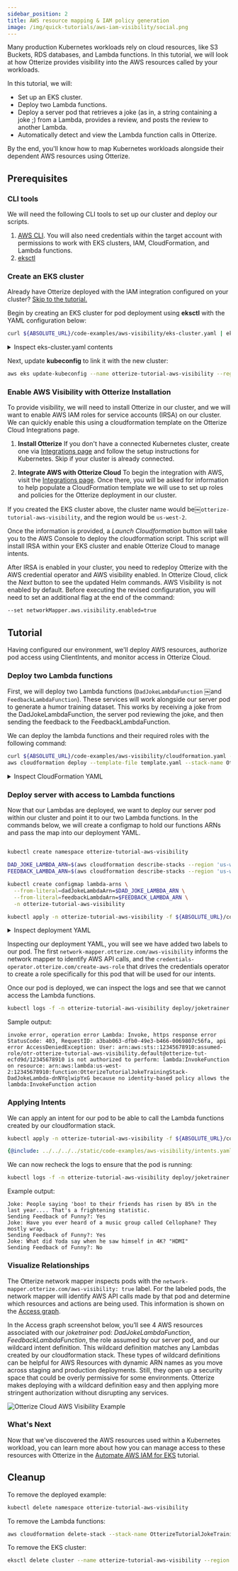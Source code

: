 ```yaml
---
sidebar_position: 2
title: AWS resource mapping & IAM policy generation
image: /img/quick-tutorials/aws-iam-visibility/social.png
---
```



Many production Kubernetes workloads rely on cloud resources, like S3 Buckets, RDS databases, and Lambda functions. In this tutorial, we will look at how Otterize provides visibility into the AWS resources called by your workloads.

In this tutorial, we will:
* Set up an EKS cluster.
* Deploy two Lambda functions.
* Deploy a server pod that retrieves a joke (as in, a string containing a joke ;) from a Lambda, provides a review, and posts the review to another Lambda.
* Automatically detect and view the Lambda function calls in Otterize.

By the end, you'll know how to map Kubernetes workloads alongside their dependent AWS resources using Otterize.

## Prerequisites

### CLI tools
We will need the following CLI tools to set up our cluster and deploy our scripts.

1. [AWS CLI](https://docs.aws.amazon.com/cli/latest/userguide/getting-started-install.html). You will also need credentials within the target account with permissions to work with EKS clusters, IAM, CloudFormation, and Lambda functions.
2. [eksctl](https://eksctl.io/installation/)

### Create an EKS cluster
Already have Otterize deployed with the IAM integration configured on your cluster? [Skip to the tutorial.](#tutorial)

Begin by creating an EKS cluster for pod deployment using **eksctl** with the YAML configuration below:
```bash
curl ${ABSOLUTE_URL}/code-examples/aws-visibility/eks-cluster.yaml | eksctl create cluster -f -
```
<details>
    <summary>Inspect eks-cluster.yaml contents</summary>

```yaml
{@include: ../../../../static/code-examples/aws-visibility/eks-cluster.yaml}
```
</details>

Next, update **kubeconfig** to link it with the new cluster:
```bash
aws eks update-kubeconfig --name otterize-tutorial-aws-visibility --region 'us-west-2'
```

### Enable AWS Visibility with Otterize Installation
To provide visibility, we will need to install Otterize in our cluster, and we will want to enable AWS IAM roles for service accounts (IRSA) on our cluster. We can quickly enable this using a cloudformation template on the Otterize Cloud Integrations page.

1. **Install Otterize**
If you don't have a connected Kubernetes cluster, create one via [Integrations page](https://app.otterize.com/integrations) and follow the setup instructions for Kubernetes. Skip if your cluster is already connected.

2. **Integrate AWS with Otterize Cloud**
To begin the integration with AWS, visit the [Integrations page](https://app.otterize.com/integrations). Once there, you will be asked for information to help populate a CloudFormation template we will use to set up roles and policies for the Otterize deployment in our cluster.

If you created the EKS cluster above, the cluster name would be￼`otterize-tutorial-aws-visibility`, and the region would be `us-west-2`.

Once the information is provided, a *Launch Cloudformation* button will take you to the AWS Console to deploy the cloudformation script. This script will install IRSA within your EKS cluster and enable Otterize Cloud to manage intents.

After IRSA is enabled in your cluster, you need to redeploy Otterize with the AWS credential operator and AWS visibility enabled. In Otterize Cloud, click the *Next* button to see the updated Helm commands. AWS Visibility is not enabled by default. Before executing the revised configuration, you will need to set an additional flag at the end of the command:

```bash
--set networkMapper.aws.visibility.enabled=true
```

## Tutorial

Having configured our environment, we'll deploy AWS resources, authorize pod access using ClientIntents, and monitor access in Otterize Cloud.

### Deploy two Lambda functions

First, we will deploy two Lambda functions (`DadJokeLambdaFunction` ￼and `FeedbackLambdaFunction`). These services will work alongside our server pod to generate a humor training dataset. This works by receiving a joke from the DadJokeLambdaFunction, the server pod reviewing the joke, and then sending the feedback to the FeedbackLambdaFunction.

We can deploy the lambda functions and their required roles with the following command:
```bash
curl ${ABSOLUTE_URL}/code-examples/aws-visibility/cloudformation.yaml -o template.yaml && \
aws cloudformation deploy --template-file template.yaml --stack-name OtterizeTutorialJokeTrainingStack --capabilities CAPABILITY_IAM --region 'us-west-2'
```
<details>
    <summary>Inspect CloudFormation YAML</summary>

```yaml
{@include: ../../../../static/code-examples/aws-visibility/cloudformation.yaml}
```
</details>

### Deploy server with access to Lambda functions

Now that our Lambdas are deployed, we want to deploy our server pod within our cluster and point it to our two Lambda functions. In the commands below, we will create a configmap to hold our functions ARNs and pass the map into our deployment YAML.

```bash

kubectl create namespace otterize-tutorial-aws-visibility

DAD_JOKE_LAMBDA_ARN=$(aws cloudformation describe-stacks --region 'us-west-2' --stack-name OtterizeTutorialJokeTrainingStack --query "Stacks[0].Outputs[?OutputKey=='DadJokeLambdaFunction'].OutputValue" --output text)
FEEDBACK_LAMBDA_ARN=$(aws cloudformation describe-stacks --region 'us-west-2' --stack-name OtterizeTutorialJokeTrainingStack --query "Stacks[0].Outputs[?OutputKey=='FeedbackLambdaFunction'].OutputValue" --output text)

kubectl create configmap lambda-arns \
  --from-literal=dadJokeLambdaArn=$DAD_JOKE_LAMBDA_ARN \
  --from-literal=feedbackLambdaArn=$FEEDBACK_LAMBDA_ARN \
  -n otterize-tutorial-aws-visibility

kubectl apply -n otterize-tutorial-aws-visibility -f ${ABSOLUTE_URL}/code-examples/aws-visibility/all.yaml
```
<details>
    <summary>Inspect deployment YAML</summary>

```yaml
{@include: ../../../../static/code-examples/aws-visibility/all.yaml}
```
</details>

Inspecting our deployment YAML, you will see we have added two labels to our pod. The first `network-mapper.otterize.com/aws-visibility` informs the network mapper to identify AWS API calls, and the `credentials-operator.otterize.com/create-aws-role` that drives the credentials operator to create a role specifically for this pod that will be used for our intents.

Once our pod is deployed, we can inspect the logs and see that we cannot access the Lambda functions.

```bash
kubectl logs -f -n otterize-tutorial-aws-visibility deploy/joketrainer
```

Sample output:
```
invoke error, operation error Lambda: Invoke, https response error StatusCode: 403, RequestID: a3bab063-dfb0-49e3-b466-0069807c56fa, api error AccessDeniedException: User: arn:aws:sts::12345678910:assumed-role/otr-otterize-tutorial-aws-visibility.default@otterize-tut-ecfd9d/12345678910 is not authorized to perform: lambda:InvokeFunction on resource: arn:aws:lambda:us-west-2:12345678910:function:OtterizeTutorialJokeTrainingStack-DadJokeLambda-dnNYqlwipYxG because no identity-based policy allows the lambda:InvokeFunction action
```

### Applying Intents

We can apply an intent for our pod to be able to call the Lambda functions created by our cloudformation stack.

```bash
kubectl apply -n otterize-tutorial-aws-visibility -f ${ABSOLUTE_URL}/code-examples/aws-visibility/intents.yaml
```

```yaml
{@include: ../../../../static/code-examples/aws-visibility/intents.yaml}
```

We can now recheck the logs to ensure that the pod is running:
```bash
kubectl logs -f -n otterize-tutorial-aws-visibility deploy/joketrainer
```

Example output:
```
Joke: People saying 'boo! to their friends has risen by 85% in the last year.... That's a frightening statistic.
Sending Feedback of Funny?: Yes
Joke: Have you ever heard of a music group called Cellophane? They mostly wrap.
Sending Feedback of Funny?: Yes
Joke: What did Yoda say when he saw himself in 4K? "HDMI"
Sending Feedback of Funny?: No

```

### Visualize Relationships
The Otterize network mapper inspects pods with the `network-mapper.otterize.com/aws-visibility: true` label. For the labeled pods, the network mapper will identify AWS API calls made by that pod and determine which resources and actions are being used. This information is shown on the [Access graph](https://app.otterize.com/access-graph).

In the Access graph screenshot below, you’ll see 4 AWS resources associated with our *joketrainer* pod: *DadJokeLambdaFunction*, *FeedbackLambdaFunction*, the role assumed by our server pod, and our wildcard intent definition. This wildcard definition matches any Lambdas created by our cloudformation stack. These types of wildcard definitions can be helpful for AWS Resources with dynamic ARN names as you move across staging and production deployments. Still, they open up a security space that could be overly permissive for some environments. Otterize makes deploying with a wildcard definition easy and then applying more stringent authorization without disrupting any services.

![Otterize Cloud AWS Visibility Example](/img/quick-tutorials/aws-iam-visibility/aws-iam-visibility.png)


### What's Next

Now that we've discovered the AWS resources used within a Kubernetes workload, you can learn more about how you can manage access to these resources with Otterize in the [Automate AWS IAM for EKS](/features/aws-iam/tutorials/aws-iam-eks) tutorial.

## Cleanup

To remove the deployed example:
```bash
kubectl delete namespace otterize-tutorial-aws-visibility
```

To remove the Lambda functions:
```bash
aws cloudformation delete-stack --stack-name OtterizeTutorialJokeTrainingStack
```

To remove the EKS cluster:
```bash
eksctl delete cluster --name otterize-tutorial-aws-visibility --region us-west-2
```
